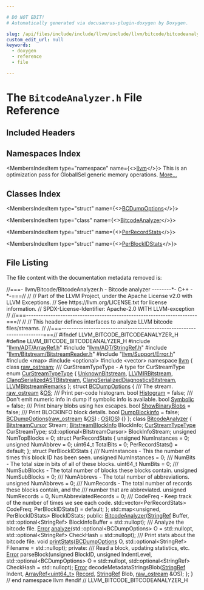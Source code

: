 ```yaml
---

# DO NOT EDIT!
# Automatically generated via docusaurus-plugin-doxygen by Doxygen.

slug: /api/files/include/include/llvm/include/llvm/bitcode/bitcodeanalyzer-h
custom_edit_url: null
keywords:
  - doxygen
  - reference
  - file

---
```





# The `BitcodeAnalyzer.h` File Reference

<DoxygenPage pluginConfig={pluginConfig}>



## Included Headers

<IncludesList>
<IncludesListItem
  filePath="llvm/ADT/ArrayRef.h"
  permalink="/docs/api/files/include/include/llvm/include/llvm/adt/arrayref-h"
  isLocal="true" />
<IncludesListItem
  filePath="llvm/ADT/StringRef.h"
  permalink="/docs/api/files/include/include/llvm/include/llvm/adt/stringref-h"
  isLocal="true" />
<IncludesListItem
  filePath="llvm/Bitstream/BitstreamReader.h"
  permalink="/docs/api/files/include/include/llvm/include/llvm/bitstream/bitstreamreader-h"
  isLocal="true" />
<IncludesListItem
  filePath="llvm/Support/Error.h"
  permalink="/docs/api/files/include/include/llvm/include/llvm/support/error-h"
  isLocal="true" />
<IncludesListItem
  filePath="map"
  permalink=""
  isLocal="false" />
<IncludesListItem
  filePath="optional"
  permalink=""
  isLocal="false" />
<IncludesListItem
  filePath="vector"
  permalink=""
  isLocal="false" />
</IncludesList>

## Namespaces Index

<MembersIndex>

<MembersIndexItem
  type="namespace"
  name={<><a href="/docs/api/namespaces/llvm">llvm</a></>}>
This is an optimization pass for GlobalISel generic memory operations. <a href="/docs/api/namespaces/llvm/#details">More...</a>
</MembersIndexItem>

</MembersIndex>

## Classes Index

<MembersIndex>

<MembersIndexItem
  type="struct"
  name={<><a href="/docs/api/structs/llvm/bcdumpoptions">BCDumpOptions</a></>}>
</MembersIndexItem>

<MembersIndexItem
  type="class"
  name={<><a href="/docs/api/classes/llvm/bitcodeanalyzer">BitcodeAnalyzer</a></>}>
</MembersIndexItem>

<MembersIndexItem
  type="struct"
  name={<><a href="/docs/api/structs/llvm/bitcodeanalyzer/perrecordstats">PerRecordStats</a></>}>
</MembersIndexItem>

<MembersIndexItem
  type="struct"
  name={<><a href="/docs/api/structs/llvm/bitcodeanalyzer/perblockidstats">PerBlockIDStats</a></>}>
</MembersIndexItem>

</MembersIndex>


## File Listing

The file content with the documentation metadata removed is:

<ProgramListing>

<Link id="l00001" /><CodeLine lineNumber="1"><span class="doxyHighlightComment">//===- llvm/Bitcode/BitcodeAnalyzer.h - Bitcode analyzer --------&#42;- C++ -&#42;-===//</span></CodeLine>
<Link id="l00002" /><CodeLine lineNumber="2"><span class="doxyHighlightComment">//</span></CodeLine>
<Link id="l00003" /><CodeLine lineNumber="3"><span class="doxyHighlightComment">// Part of the LLVM Project, under the Apache License v2.0 with LLVM Exceptions.</span></CodeLine>
<Link id="l00004" /><CodeLine lineNumber="4"><span class="doxyHighlightComment">// See https://llvm.org/LICENSE.txt for license information.</span></CodeLine>
<Link id="l00005" /><CodeLine lineNumber="5"><span class="doxyHighlightComment">// SPDX-License-Identifier: Apache-2.0 WITH LLVM-exception</span></CodeLine>
<Link id="l00006" /><CodeLine lineNumber="6"><span class="doxyHighlightComment">//</span></CodeLine>
<Link id="l00007" /><CodeLine lineNumber="7"><span class="doxyHighlightComment">//===----------------------------------------------------------------------===//</span></CodeLine>
<Link id="l00008" /><CodeLine lineNumber="8"><span class="doxyHighlightComment">//</span></CodeLine>
<Link id="l00009" /><CodeLine lineNumber="9"><span class="doxyHighlightComment">// This header defines interfaces to analyze LLVM bitcode files/streams.</span></CodeLine>
<Link id="l00010" /><CodeLine lineNumber="10"><span class="doxyHighlightComment">//</span></CodeLine>
<Link id="l00011" /><CodeLine lineNumber="11"><span class="doxyHighlightComment">//===----------------------------------------------------------------------===//</span></CodeLine>
<Link id="l00012" /><CodeLine lineNumber="12"></CodeLine>
<Link id="l00013" /><CodeLine lineNumber="13"><span class="doxyHighlightPreprocessor">#ifndef LLVM&#95;BITCODE&#95;BITCODEANALYZER&#95;H</span></CodeLine>
<Link id="l00014" /><CodeLine lineNumber="14"><span class="doxyHighlightPreprocessor">#define LLVM&#95;BITCODE&#95;BITCODEANALYZER&#95;H</span></CodeLine>
<Link id="l00015" /><CodeLine lineNumber="15"></CodeLine>
<Link id="l00016" /><CodeLine lineNumber="16"><span class="doxyHighlightPreprocessor">#include &quot;<a href="/docs/api/files/include/include/llvm/include/llvm/adt/arrayref-h">llvm/ADT/ArrayRef.h</a>&quot;</span></CodeLine>
<Link id="l00017" /><CodeLine lineNumber="17"><span class="doxyHighlightPreprocessor">#include &quot;<a href="/docs/api/files/include/include/llvm/include/llvm/adt/stringref-h">llvm/ADT/StringRef.h</a>&quot;</span></CodeLine>
<Link id="l00018" /><CodeLine lineNumber="18"><span class="doxyHighlightPreprocessor">#include &quot;<a href="/docs/api/files/include/include/llvm/include/llvm/bitstream/bitstreamreader-h">llvm/Bitstream/BitstreamReader.h</a>&quot;</span></CodeLine>
<Link id="l00019" /><CodeLine lineNumber="19"><span class="doxyHighlightPreprocessor">#include &quot;<a href="/docs/api/files/include/include/llvm/include/llvm/support/error-h">llvm/Support/Error.h</a>&quot;</span></CodeLine>
<Link id="l00020" /><CodeLine lineNumber="20"><span class="doxyHighlightPreprocessor">#include &lt;map&gt;</span></CodeLine>
<Link id="l00021" /><CodeLine lineNumber="21"><span class="doxyHighlightPreprocessor">#include &lt;optional&gt;</span></CodeLine>
<Link id="l00022" /><CodeLine lineNumber="22"><span class="doxyHighlightPreprocessor">#include &lt;vector&gt;</span></CodeLine>
<Link id="l00023" /><CodeLine lineNumber="23"></CodeLine>
<Link id="l00024" /><CodeLine lineNumber="24"><span class="doxyHighlightKeyword">namespace </span><span class="doxyHighlight"><a href="/docs/api/namespaces/llvm">llvm</a> &#123;</span></CodeLine>
<Link id="l00025" /><CodeLine lineNumber="25"></CodeLine>
<Link id="l00026" /><CodeLine lineNumber="26"><span class="doxyHighlightKeyword">class </span><span class="doxyHighlight"><a href="/docs/api/classes/llvm/raw-ostream">raw&#95;ostream</a>;</span></CodeLine>
<Link id="l00027" /><CodeLine lineNumber="27"></CodeLine>
<Link id="l00028" /><CodeLine lineNumber="28"><span class="doxyHighlightComment">/// CurStreamTypeType - A type for CurStreamType</span></CodeLine>
<Link id="l00029" /><CodeLine lineNumber="29" lineLink="/docs/api/namespaces/llvm/#ab313f8a023b8259fb27cc18af0d999d3"><span class="doxyHighlightKeyword">enum</span><span class="doxyHighlight"> <a href="/docs/api/namespaces/llvm/#ab313f8a023b8259fb27cc18af0d999d3">CurStreamTypeType</a> &#123;</span></CodeLine>
<Link id="l00030" /><CodeLine lineNumber="30" lineLink="/docs/api/namespaces/llvm/#ab313f8a023b8259fb27cc18af0d999d3a58a116f7665129a297e7d7135bcd0853"><span class="doxyHighlight">  <a href="/docs/api/namespaces/llvm/#ab313f8a023b8259fb27cc18af0d999d3a58a116f7665129a297e7d7135bcd0853">UnknownBitstream</a>,</span></CodeLine>
<Link id="l00031" /><CodeLine lineNumber="31" lineLink="/docs/api/namespaces/llvm/#ab313f8a023b8259fb27cc18af0d999d3ac2f3b5457891c08d4e42919a16542475"><span class="doxyHighlight">  <a href="/docs/api/namespaces/llvm/#ab313f8a023b8259fb27cc18af0d999d3ac2f3b5457891c08d4e42919a16542475">LLVMIRBitstream</a>,</span></CodeLine>
<Link id="l00032" /><CodeLine lineNumber="32" lineLink="/docs/api/namespaces/llvm/#ab313f8a023b8259fb27cc18af0d999d3ad79dda94ab5cce4dd8c7c36d833f77c2"><span class="doxyHighlight">  <a href="/docs/api/namespaces/llvm/#ab313f8a023b8259fb27cc18af0d999d3ad79dda94ab5cce4dd8c7c36d833f77c2">ClangSerializedASTBitstream</a>,</span></CodeLine>
<Link id="l00033" /><CodeLine lineNumber="33" lineLink="/docs/api/namespaces/llvm/#ab313f8a023b8259fb27cc18af0d999d3a6cf666b14a022d64dec209e643149350"><span class="doxyHighlight">  <a href="/docs/api/namespaces/llvm/#ab313f8a023b8259fb27cc18af0d999d3a6cf666b14a022d64dec209e643149350">ClangSerializedDiagnosticsBitstream</a>,</span></CodeLine>
<Link id="l00034" /><CodeLine lineNumber="34" lineLink="/docs/api/namespaces/llvm/#ab313f8a023b8259fb27cc18af0d999d3adbcc2ed1fc45de2b53775e8bc8a748e1"><span class="doxyHighlight">  <a href="/docs/api/namespaces/llvm/#ab313f8a023b8259fb27cc18af0d999d3adbcc2ed1fc45de2b53775e8bc8a748e1">LLVMBitstreamRemarks</a></span></CodeLine>
<Link id="l00035" /><CodeLine lineNumber="35"><span class="doxyHighlight">&#125;;</span></CodeLine>
<Link id="l00036" /><CodeLine lineNumber="36"></CodeLine>
<Link id="l00037" /><CodeLine lineNumber="37" lineLink="/docs/api/structs/llvm/bcdumpoptions"><span class="doxyHighlightKeyword">struct </span><span class="doxyHighlight"><a href="/docs/api/structs/llvm/bcdumpoptions/#a056df536cc66592ed5d2c7b985f337f5">BCDumpOptions</a> &#123;</span></CodeLine>
<Link id="l00038" /><CodeLine lineNumber="38"><span class="doxyHighlightComment">  /// The stream.</span></CodeLine>
<Link id="l00039" /><CodeLine lineNumber="39" lineLink="/docs/api/structs/llvm/bcdumpoptions/#a096d12507cf331d15d1e1b047e925be8"><span class="doxyHighlight">  <a href="/docs/api/classes/llvm/raw-ostream">raw&#95;ostream</a> &amp;<a href="/docs/api/structs/llvm/bcdumpoptions/#a096d12507cf331d15d1e1b047e925be8">OS</a>;</span></CodeLine>
<Link id="l00040" /><CodeLine lineNumber="40"><span class="doxyHighlightComment">  /// Print per-code histogram.</span></CodeLine>
<Link id="l00041" /><CodeLine lineNumber="41" lineLink="/docs/api/structs/llvm/bcdumpoptions/#a857a5cdd3fbff7a5092d25be62827737"><span class="doxyHighlight">  </span><span class="doxyHighlightKeywordType">bool</span><span class="doxyHighlight"> <a href="/docs/api/structs/llvm/bcdumpoptions/#a857a5cdd3fbff7a5092d25be62827737">Histogram</a> = </span><span class="doxyHighlightKeyword">false</span><span class="doxyHighlight">;</span></CodeLine>
<Link id="l00042" /><CodeLine lineNumber="42"><span class="doxyHighlightComment">  /// Don&#39;t emit numeric info in dump if symbolic info is available.</span></CodeLine>
<Link id="l00043" /><CodeLine lineNumber="43" lineLink="/docs/api/structs/llvm/bcdumpoptions/#a97a1d938de72bf5da1e39c015dc6a997"><span class="doxyHighlight">  </span><span class="doxyHighlightKeywordType">bool</span><span class="doxyHighlight"> <a href="/docs/api/structs/llvm/bcdumpoptions/#a97a1d938de72bf5da1e39c015dc6a997">Symbolic</a> = </span><span class="doxyHighlightKeyword">false</span><span class="doxyHighlight">;</span></CodeLine>
<Link id="l00044" /><CodeLine lineNumber="44"><span class="doxyHighlightComment">  /// Print binary blobs using hex escapes.</span></CodeLine>
<Link id="l00045" /><CodeLine lineNumber="45" lineLink="/docs/api/structs/llvm/bcdumpoptions/#aef0b27b657a1d288ad8cdb94f2f5a2ac"><span class="doxyHighlight">  </span><span class="doxyHighlightKeywordType">bool</span><span class="doxyHighlight"> <a href="/docs/api/structs/llvm/bcdumpoptions/#aef0b27b657a1d288ad8cdb94f2f5a2ac">ShowBinaryBlobs</a> = </span><span class="doxyHighlightKeyword">false</span><span class="doxyHighlight">;</span></CodeLine>
<Link id="l00046" /><CodeLine lineNumber="46"><span class="doxyHighlightComment">  /// Print BLOCKINFO block details.</span></CodeLine>
<Link id="l00047" /><CodeLine lineNumber="47" lineLink="/docs/api/structs/llvm/bcdumpoptions/#aed62ce5363bc1fb002cc5dd9d5638ade"><span class="doxyHighlight">  </span><span class="doxyHighlightKeywordType">bool</span><span class="doxyHighlight"> <a href="/docs/api/structs/llvm/bcdumpoptions/#aed62ce5363bc1fb002cc5dd9d5638ade">DumpBlockinfo</a> = </span><span class="doxyHighlightKeyword">false</span><span class="doxyHighlight">;</span></CodeLine>
<Link id="l00048" /><CodeLine lineNumber="48"></CodeLine>
<Link id="l00049" /><CodeLine lineNumber="49" lineLink="/docs/api/structs/llvm/bcdumpoptions/#a056df536cc66592ed5d2c7b985f337f5"><span class="doxyHighlight">  <a href="/docs/api/structs/llvm/bcdumpoptions/#a056df536cc66592ed5d2c7b985f337f5">BCDumpOptions</a>(<a href="/docs/api/classes/llvm/raw-ostream">raw&#95;ostream</a> &amp;<a href="/docs/api/structs/llvm/bcdumpoptions/#a096d12507cf331d15d1e1b047e925be8">OS</a>) : <a href="/docs/api/structs/llvm/bcdumpoptions/#a096d12507cf331d15d1e1b047e925be8">OS</a>(<a href="/docs/api/structs/llvm/bcdumpoptions/#a096d12507cf331d15d1e1b047e925be8">OS</a>) &#123;&#125;</span></CodeLine>
<Link id="l00050" /><CodeLine lineNumber="50"><span class="doxyHighlight">&#125;;</span></CodeLine>
<Link id="l00051" /><CodeLine lineNumber="51"></CodeLine>
<Link id="l00052" /><CodeLine lineNumber="52" lineLink="/docs/api/classes/llvm/bitcodeanalyzer"><span class="doxyHighlightKeyword">class </span><span class="doxyHighlight"><a href="/docs/api/classes/llvm/bitcodeanalyzer/#abbf4b3f2a6ff52fa62c2a038be90a0d6">BitcodeAnalyzer</a> &#123;</span></CodeLine>
<Link id="l00053" /><CodeLine lineNumber="53"><span class="doxyHighlight">  <a href="/docs/api/classes/llvm/bitstreamcursor">BitstreamCursor</a> Stream;</span></CodeLine>
<Link id="l00054" /><CodeLine lineNumber="54"><span class="doxyHighlight">  <a href="/docs/api/classes/llvm/bitstreamblockinfo">BitstreamBlockInfo</a> BlockInfo;</span></CodeLine>
<Link id="l00055" /><CodeLine lineNumber="55"><span class="doxyHighlight">  <a href="/docs/api/namespaces/llvm/#ab313f8a023b8259fb27cc18af0d999d3">CurStreamTypeType</a> CurStreamType;</span></CodeLine>
<Link id="l00056" /><CodeLine lineNumber="56"><span class="doxyHighlight">  std::optional&lt;BitstreamCursor&gt; BlockInfoStream;</span></CodeLine>
<Link id="l00057" /><CodeLine lineNumber="57"><span class="doxyHighlight">  </span><span class="doxyHighlightKeywordType">unsigned</span><span class="doxyHighlight"> NumTopBlocks = 0;</span></CodeLine>
<Link id="l00058" /><CodeLine lineNumber="58"></CodeLine>
<Link id="l00059" /><CodeLine lineNumber="59"><span class="doxyHighlight">  </span><span class="doxyHighlightKeyword">struct </span><span class="doxyHighlight">PerRecordStats &#123;</span></CodeLine>
<Link id="l00060" /><CodeLine lineNumber="60"><span class="doxyHighlight">    </span><span class="doxyHighlightKeywordType">unsigned</span><span class="doxyHighlight"> NumInstances = 0;</span></CodeLine>
<Link id="l00061" /><CodeLine lineNumber="61"><span class="doxyHighlight">    </span><span class="doxyHighlightKeywordType">unsigned</span><span class="doxyHighlight"> NumAbbrev = 0;</span></CodeLine>
<Link id="l00062" /><CodeLine lineNumber="62"><span class="doxyHighlight">    uint64&#95;t TotalBits = 0;</span></CodeLine>
<Link id="l00063" /><CodeLine lineNumber="63"><span class="doxyHighlight">    PerRecordStats() = </span><span class="doxyHighlightKeywordFlow">default</span><span class="doxyHighlight">;</span></CodeLine>
<Link id="l00064" /><CodeLine lineNumber="64"><span class="doxyHighlight">  &#125;;</span></CodeLine>
<Link id="l00065" /><CodeLine lineNumber="65"></CodeLine>
<Link id="l00066" /><CodeLine lineNumber="66"><span class="doxyHighlight">  </span><span class="doxyHighlightKeyword">struct </span><span class="doxyHighlight">PerBlockIDStats &#123;</span></CodeLine>
<Link id="l00067" /><CodeLine lineNumber="67"><span class="doxyHighlightComment">    /// NumInstances - This the number of times this block ID has been seen.</span></CodeLine>
<Link id="l00068" /><CodeLine lineNumber="68"><span class="doxyHighlight">    </span><span class="doxyHighlightKeywordType">unsigned</span><span class="doxyHighlight"> NumInstances = 0;</span></CodeLine>
<Link id="l00069" /><CodeLine lineNumber="69"><span class="doxyHighlightComment">    /// NumBits - The total size in bits of all of these blocks.</span></CodeLine>
<Link id="l00070" /><CodeLine lineNumber="70"><span class="doxyHighlight">    uint64&#95;t NumBits = 0;</span></CodeLine>
<Link id="l00071" /><CodeLine lineNumber="71"><span class="doxyHighlightComment">    /// NumSubBlocks - The total number of blocks these blocks contain.</span></CodeLine>
<Link id="l00072" /><CodeLine lineNumber="72"><span class="doxyHighlight">    </span><span class="doxyHighlightKeywordType">unsigned</span><span class="doxyHighlight"> NumSubBlocks = 0;</span></CodeLine>
<Link id="l00073" /><CodeLine lineNumber="73"><span class="doxyHighlightComment">    /// NumAbbrevs - The total number of abbreviations.</span></CodeLine>
<Link id="l00074" /><CodeLine lineNumber="74"><span class="doxyHighlight">    </span><span class="doxyHighlightKeywordType">unsigned</span><span class="doxyHighlight"> NumAbbrevs = 0;</span></CodeLine>
<Link id="l00075" /><CodeLine lineNumber="75"><span class="doxyHighlightComment">    /// NumRecords - The total number of records these blocks contain, and the</span></CodeLine>
<Link id="l00076" /><CodeLine lineNumber="76"><span class="doxyHighlightComment">    /// number that are abbreviated.</span></CodeLine>
<Link id="l00077" /><CodeLine lineNumber="77"><span class="doxyHighlight">    </span><span class="doxyHighlightKeywordType">unsigned</span><span class="doxyHighlight"> NumRecords = 0, NumAbbreviatedRecords = 0;</span></CodeLine>
<Link id="l00078" /><CodeLine lineNumber="78"><span class="doxyHighlightComment">    /// CodeFreq - Keep track of the number of times we see each code.</span></CodeLine>
<Link id="l00079" /><CodeLine lineNumber="79"><span class="doxyHighlight">    std::vector&lt;PerRecordStats&gt; CodeFreq;</span></CodeLine>
<Link id="l00080" /><CodeLine lineNumber="80"><span class="doxyHighlight">    PerBlockIDStats() = </span><span class="doxyHighlightKeywordFlow">default</span><span class="doxyHighlight">;</span></CodeLine>
<Link id="l00081" /><CodeLine lineNumber="81"><span class="doxyHighlight">  &#125;;</span></CodeLine>
<Link id="l00082" /><CodeLine lineNumber="82"></CodeLine>
<Link id="l00083" /><CodeLine lineNumber="83"><span class="doxyHighlight">  std::map&lt;unsigned, PerBlockIDStats&gt; BlockIDStats;</span></CodeLine>
<Link id="l00084" /><CodeLine lineNumber="84"></CodeLine>
<Link id="l00085" /><CodeLine lineNumber="85"><span class="doxyHighlightKeyword">public</span><span class="doxyHighlight">:</span></CodeLine>
<Link id="l00086" /><CodeLine lineNumber="86"><span class="doxyHighlight">  <a href="/docs/api/classes/llvm/bitcodeanalyzer/#abbf4b3f2a6ff52fa62c2a038be90a0d6">BitcodeAnalyzer</a>(<a href="/docs/api/classes/llvm/stringref">StringRef</a> Buffer,</span></CodeLine>
<Link id="l00087" /><CodeLine lineNumber="87"><span class="doxyHighlight">                  std::optional&lt;StringRef&gt; BlockInfoBuffer = std::nullopt);</span></CodeLine>
<Link id="l00088" /><CodeLine lineNumber="88"><span class="doxyHighlightComment">  /// Analyze the bitcode file.</span></CodeLine>
<Link id="l00089" /><CodeLine lineNumber="89"><span class="doxyHighlight">  <a href="/docs/api/classes/llvm/error">Error</a> <a href="/docs/api/classes/llvm/bitcodeanalyzer/#add391ff06a593c4b9cb8f05b23882a51">analyze</a>(std::optional&lt;BCDumpOptions&gt; O = std::nullopt,</span></CodeLine>
<Link id="l00090" /><CodeLine lineNumber="90"><span class="doxyHighlight">                std::optional&lt;StringRef&gt; CheckHash = std::nullopt);</span></CodeLine>
<Link id="l00091" /><CodeLine lineNumber="91"><span class="doxyHighlightComment">  /// Print stats about the bitcode file.</span></CodeLine>
<Link id="l00092" /><CodeLine lineNumber="92"><span class="doxyHighlight">  </span><span class="doxyHighlightKeywordType">void</span><span class="doxyHighlight"> <a href="/docs/api/classes/llvm/bitcodeanalyzer/#aeaad4f1a2df47f25ea7e274d175c1b4e">printStats</a>(<a href="/docs/api/structs/llvm/bcdumpoptions">BCDumpOptions</a> O,</span></CodeLine>
<Link id="l00093" /><CodeLine lineNumber="93"><span class="doxyHighlight">                  std::optional&lt;StringRef&gt; Filename = std::nullopt);</span></CodeLine>
<Link id="l00094" /><CodeLine lineNumber="94"></CodeLine>
<Link id="l00095" /><CodeLine lineNumber="95"><span class="doxyHighlightKeyword">private</span><span class="doxyHighlight">:</span></CodeLine>
<Link id="l00096" /><CodeLine lineNumber="96"><span class="doxyHighlightComment">  /// Read a block, updating statistics, etc.</span></CodeLine>
<Link id="l00097" /><CodeLine lineNumber="97"><span class="doxyHighlight">  <a href="/docs/api/classes/llvm/error">Error</a> parseBlock(</span><span class="doxyHighlightKeywordType">unsigned</span><span class="doxyHighlight"> BlockID, </span><span class="doxyHighlightKeywordType">unsigned</span><span class="doxyHighlight"> IndentLevel,</span></CodeLine>
<Link id="l00098" /><CodeLine lineNumber="98"><span class="doxyHighlight">                   std::optional&lt;BCDumpOptions&gt; O = std::nullopt,</span></CodeLine>
<Link id="l00099" /><CodeLine lineNumber="99"><span class="doxyHighlight">                   std::optional&lt;StringRef&gt; CheckHash = std::nullopt);</span></CodeLine>
<Link id="l00100" /><CodeLine lineNumber="100"></CodeLine>
<Link id="l00101" /><CodeLine lineNumber="101"><span class="doxyHighlight">  <a href="/docs/api/classes/llvm/error">Error</a> decodeMetadataStringsBlob(<a href="/docs/api/classes/llvm/stringref">StringRef</a> Indent, <a href="/docs/api/classes/llvm/arrayref">ArrayRef&lt;uint64&#95;t&gt;</a> <a href="/docs/api/classes/llvm/record">Record</a>,</span></CodeLine>
<Link id="l00102" /><CodeLine lineNumber="102"><span class="doxyHighlight">                                  <a href="/docs/api/classes/llvm/stringref">StringRef</a> Blob, <a href="/docs/api/classes/llvm/raw-ostream">raw&#95;ostream</a> &amp;OS);</span></CodeLine>
<Link id="l00103" /><CodeLine lineNumber="103"><span class="doxyHighlight">&#125;;</span></CodeLine>
<Link id="l00104" /><CodeLine lineNumber="104"></CodeLine>
<Link id="l00105" /><CodeLine lineNumber="105"><span class="doxyHighlight">&#125; </span><span class="doxyHighlightComment">// end namespace llvm</span></CodeLine>
<Link id="l00106" /><CodeLine lineNumber="106"></CodeLine>
<Link id="l00107" /><CodeLine lineNumber="107"><span class="doxyHighlightPreprocessor">#endif </span><span class="doxyHighlightComment">// LLVM&#95;BITCODE&#95;BITCODEANALYZER&#95;H</span></CodeLine>

</ProgramListing>


</DoxygenPage>
